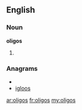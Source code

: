 ==English==

===Noun===
'''oligos'''

# {{plural of|oligo}}

===Anagrams===
* {{alphagram|giloos}}
* [[igloos#English|igloos]]

[[ar:oligos]]
[[fr:oligos]]
[[my:oligos]]